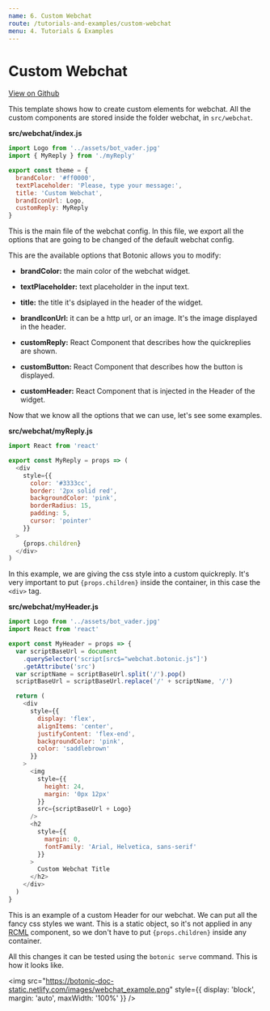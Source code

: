 ```yaml
---
name: 6. Custom Webchat
route: /tutorials-and-examples/custom-webchat
menu: 4. Tutorials & Examples
---
```


# **Custom Webchat**

[View on Github](https://github.com/hubtype/botonic/tree/master/packages/botonic-cli/templates/custom_webchat)

This template shows how to create custom elements for webchat. All the custom components are stored inside the folder webchat, in `src/webchat`.

**src/webchat/index.js**

```javascript
import Logo from '../assets/bot_vader.jpg'
import { MyReply } from './myReply'

export const theme = {
  brandColor: '#ff0000',
  textPlaceholder: 'Please, type your message:',
  title: 'Custom Webchat',
  brandIconUrl: Logo,
  customReply: MyReply
}
```

This is the main file of the webchat config. In this file, we export all the options that are going to be changed of the default webchat config.

This are the available options that Botonic allows you to modify:

- **brandColor:** the main color of the webchat widget.

* **textPlaceholder:** text placeholder in the input text.

- **title:** the title it's dsiplayed in the header of the widget.

* **brandIconUrl:** it can be a http url, or an image. It's the image displayed in the header.

- **customReply:** React Component that describes how the quickreplies are shown.

* **customButton:** React Component that describes how the button is displayed.

- **customHeader:** React Component that is injected in the Header of the widget.

Now that we know all the options that we can use, let's see some examples.

**src/webchat/myReply.js**

```javascript
import React from 'react'

export const MyReply = props => (
  <div
    style={{
      color: '#3333cc',
      border: '2px solid red',
      backgroundColor: 'pink',
      borderRadius: 15,
      padding: 5,
      cursor: 'pointer'
    }}
  >
    {props.children}
  </div>
)
```

In this example, we are giving the css style into a custom quickreply.
It's very important to put `{props.children}` inside the container, in this case the `<div>` tag.

**src/webchat/myHeader.js**

```javascript
import Logo from '../assets/bot_vader.jpg'
import React from 'react'

export const MyHeader = props => {
  var scriptBaseUrl = document
    .querySelector('script[src$="webchat.botonic.js"]')
    .getAttribute('src')
  var scriptName = scriptBaseUrl.split('/').pop()
  scriptBaseUrl = scriptBaseUrl.replace('/' + scriptName, '/')

  return (
    <div
      style={{
        display: 'flex',
        alignItems: 'center',
        justifyContent: 'flex-end',
        backgroundColor: 'pink',
        color: 'saddlebrown'
      }}
    >
      <img
        style={{
          height: 24,
          margin: '0px 12px'
        }}
        src={scriptBaseUrl + Logo}
      />
      <h2
        style={{
          margin: 0,
          fontFamily: 'Arial, Helvetica, sans-serif'
        }}
      >
        Custom Webchat Title
      </h2>
    </div>
  )
}
```

This is an example of a custom Header for our webchat. We can put all the fancy css styles we want.
This is a static object, so it's not applied in any [RCML](/main-concepts/rich-conversational-markup-language) component, so we don't have to put `{props.children}` inside any container.

All this changes it can be tested using the `botonic serve` command. This is how it looks like.

<img
  src="https://botonic-doc-static.netlify.com/images/webchat_example.png"
  style={{ display: 'block', margin: 'auto', maxWidth: '100%' }}
/>
